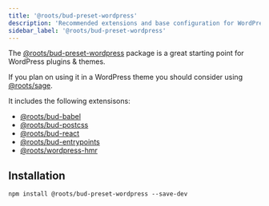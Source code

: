 ```yaml
---
title: '@roots/bud-preset-wordpress'
description: 'Recommended extensions and base configuration for WordPress projects'
sidebar_label: '@roots/bud-preset-wordpress'
---
```



The [@roots/bud-preset-wordpress](/extensions/bud-preset-wordpress) package is a great starting point for WordPress plugins & themes.

If you plan on using it in a WordPress theme you should consider using [@roots/sage](https://github.com/roots/sage).

It includes the following extensisons:

- [@roots/bud-babel](/extensions/bud-babel)
- [@roots/bud-postcss](/extensions/bud-postcss)
- [@roots/bud-react](/extensions/bud-react)
- [@roots/bud-entrypoints](/extensions/bud-entrypoints)
- [@roots/wordpress-hmr](/extensions/bud-preset-wordpress/editor-integration)

## Installation

```npm2yarn
npm install @roots/bud-preset-wordpress --save-dev
```
